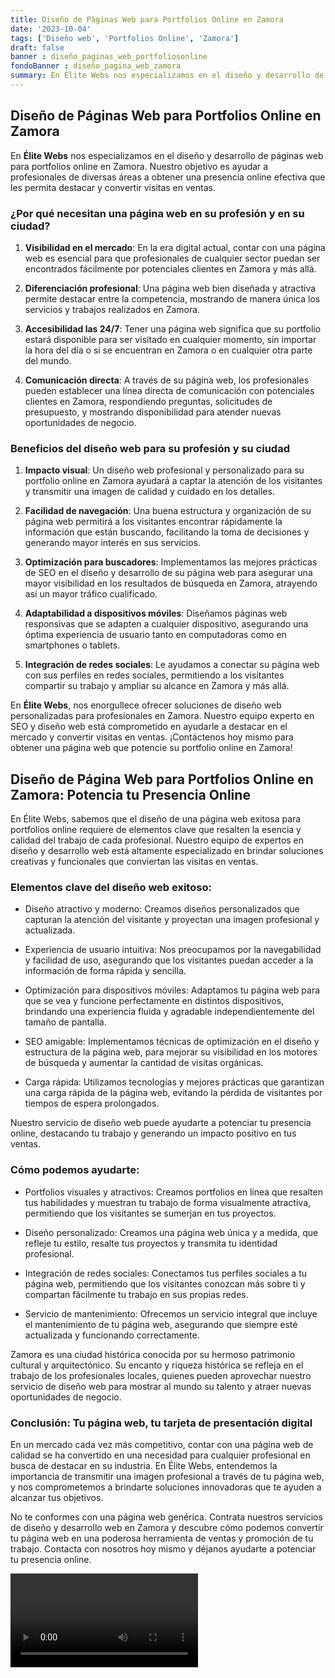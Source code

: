 ```yaml
---
title: Diseño de Páginas Web para Portfolios Online en Zamora
date: '2023-10-04'
tags: ['Diseño web', 'Portfolios Online', 'Zamora']
draft: false
banner : diseño_paginas_web_portfoliosonline
fondoBanner : diseño_pagina_web_zamora
summary: En Élite Webs nos especializamos en el diseño y desarrollo de páginas web para portfolios online en Zamora. Nuestro objetivo es ayudar a profesionales de diversas áreas a obtener una presencia online efectiva que les permita destacar y convertir visitas en ventas.
---
```


## Diseño de Páginas Web para Portfolios Online en Zamora

En **Élite Webs** nos especializamos en el diseño y desarrollo de páginas web para portfolios online en Zamora. Nuestro objetivo es ayudar a profesionales de diversas áreas a obtener una presencia online efectiva que les permita destacar y convertir visitas en ventas.

### ¿Por qué necesitan una página web en su profesión y en su ciudad?

1. **Visibilidad en el mercado**: En la era digital actual, contar con una página web es esencial para que profesionales de cualquier sector puedan ser encontrados fácilmente por potenciales clientes en Zamora y más allá.

2. **Diferenciación profesional**: Una página web bien diseñada y atractiva permite destacar entre la competencia, mostrando de manera única los servicios y trabajos realizados en Zamora.

3. **Accesibilidad las 24/7**: Tener una página web significa que su portfolio estará disponible para ser visitado en cualquier momento, sin importar la hora del día o si se encuentran en Zamora o en cualquier otra parte del mundo.

4. **Comunicación directa**: A través de su página web, los profesionales pueden establecer una línea directa de comunicación con potenciales clientes en Zamora, respondiendo preguntas, solicitudes de presupuesto, y mostrando disponibilidad para atender nuevas oportunidades de negocio.

### Beneficios del diseño web para su profesión y su ciudad

1. **Impacto visual**: Un diseño web profesional y personalizado para su portfolio online en Zamora ayudará a captar la atención de los visitantes y transmitir una imagen de calidad y cuidado en los detalles.

2. **Facilidad de navegación**: Una buena estructura y organización de su página web permitirá a los visitantes encontrar rápidamente la información que están buscando, facilitando la toma de decisiones y generando mayor interés en sus servicios.

3. **Optimización para buscadores**: Implementamos las mejores prácticas de SEO en el diseño y desarrollo de su página web para asegurar una mayor visibilidad en los resultados de búsqueda en Zamora, atrayendo así un mayor tráfico cualificado.

4. **Adaptabilidad a dispositivos móviles**: Diseñamos páginas web responsivas que se adapten a cualquier dispositivo, asegurando una óptima experiencia de usuario tanto en computadoras como en smartphones o tablets.

5. **Integración de redes sociales**: Le ayudamos a conectar su página web con sus perfiles en redes sociales, permitiendo a los visitantes compartir su trabajo y ampliar su alcance en Zamora y más allá.

En **Élite Webs**, nos enorgullece ofrecer soluciones de diseño web personalizadas para profesionales en Zamora. Nuestro equipo experto en SEO y diseño web está comprometido en ayudarle a destacar en el mercado y convertir visitas en ventas. ¡Contáctenos hoy mismo para obtener una página web que potencie su portfolio online en Zamora!

<GifSeo />

<Cta />

## Diseño de Página Web para Portfolios Online en Zamora: Potencia tu Presencia Online

En Élite Webs, sabemos que el diseño de una página web exitosa para portfolios online requiere de elementos clave que resalten la esencia y calidad del trabajo de cada profesional. Nuestro equipo de expertos en diseño y desarrollo web está altamente especializado en brindar soluciones creativas y funcionales que conviertan las visitas en ventas.

### Elementos clave del diseño web exitoso:

- Diseño atractivo y moderno: Creamos diseños personalizados que capturan la atención del visitante y proyectan una imagen profesional y actualizada.

- Experiencia de usuario intuitiva: Nos preocupamos por la navegabilidad y facilidad de uso, asegurando que los visitantes puedan acceder a la información de forma rápida y sencilla.

- Optimización para dispositivos móviles: Adaptamos tu página web para que se vea y funcione perfectamente en distintos dispositivos, brindando una experiencia fluida y agradable independientemente del tamaño de pantalla.

- SEO amigable: Implementamos técnicas de optimización en el diseño y estructura de la página web, para mejorar su visibilidad en los motores de búsqueda y aumentar la cantidad de visitas orgánicas.

- Carga rápida: Utilizamos tecnologías y mejores prácticas que garantizan una carga rápida de la página web, evitando la pérdida de visitantes por tiempos de espera prolongados.

Nuestro servicio de diseño web puede ayudarte a potenciar tu presencia online, destacando tu trabajo y generando un impacto positivo en tus ventas.

### Cómo podemos ayudarte:

- Portfolios visuales y atractivos: Creamos portfolios en línea que resalten tus habilidades y muestran tu trabajo de forma visualmente atractiva, permitiendo que los visitantes se sumerjan en tus proyectos.

- Diseño personalizado: Creamos una página web única y a medida, que refleje tu estilo, resalte tus proyectos y transmita tu identidad profesional.

- Integración de redes sociales: Conectamos tus perfiles sociales a tu página web, permitiendo que los visitantes conozcan más sobre ti y compartan fácilmente tu trabajo en sus propias redes.

- Servicio de mantenimiento: Ofrecemos un servicio integral que incluye el mantenimiento de tu página web, asegurando que siempre esté actualizada y funcionando correctamente.

Zamora es una ciudad histórica conocida por su hermoso patrimonio cultural y arquitectónico. Su encanto y riqueza histórica se refleja en el trabajo de los profesionales locales, quienes pueden aprovechar nuestro servicio de diseño web para mostrar al mundo su talento y atraer nuevas oportunidades de negocio.

### Conclusión: Tu página web, tu tarjeta de presentación digital

En un mercado cada vez más competitivo, contar con una página web de calidad se ha convertido en una necesidad para cualquier profesional en busca de destacar en su industria. En Élite Webs, entendemos la importancia de transmitir una imagen profesional a través de tu página web, y nos comprometemos a brindarte soluciones innovadoras que te ayuden a alcanzar tus objetivos.

No te conformes con una página web genérica. Contrata nuestros servicios de diseño y desarrollo web en Zamora y descubre cómo podemos convertir tu página web en una poderosa herramienta de ventas y promoción de tu trabajo. Contacta con nosotros hoy mismo y déjanos ayudarte a potenciar tu presencia online.

<Video />

<CtaBot job='Portfolios Online' city='Zamora'/>

<Gmaps query='Zamora+españa+maps' />